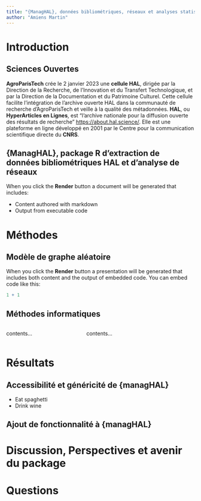 ```yaml
---
title: "{ManagHAL}, données bibliométriques, réseaux et analyses statistiques de réseaux"
author: "Amiens Martin"
---
```


# Introduction

## Sciences Ouvertes


**AgroParisTech** crée le 2 janvier 2023 une **cellule HAL**, dirigée par la Direction de la Recherche, de l’Innovation et du Transfert Technologique, et par la Direction de la Documentation et du Patrimoine Culturel. Cette cellule facilite l'intégration de l'archive ouverte HAL dans la communauté de recherche d'AgroParisTech et veille à la qualité des métadonnées. **HAL**, ou **HyperArticles en Lignes**, est "l’archive nationale pour la diffusion ouverte des résultats de recherche" <https://about.hal.science/>. Elle est une plateforme en ligne développé en 2001 par le Centre pour la communication scientifique directe du **CNRS**.


## {ManagHAL}, package R d'extraction de données bibliométriques HAL et d'analyse de réseaux

When you click the **Render** button a document will be generated that includes:

-   Content authored with markdown
-   Output from executable code

# Méthodes

## Modèle de graphe aléatoire

When you click the **Render** button a presentation will be generated that includes both content and the output of embedded code. You can embed code like this:

```r
1 + 1
```

## Méthodes informatiques

:::: {.columns}

::: {.column width="40%"}
contents...
:::

::: {.column width="60%"}
contents...
:::

::::

# Résultats 

## Accessibilité et généricité de {managHAL}

::: {.incremental}

- Eat spaghetti
- Drink wine

:::

## Ajout de fonctionnalité à {managHAL}

# Discussion, Perspectives et avenir du package

# Questions

